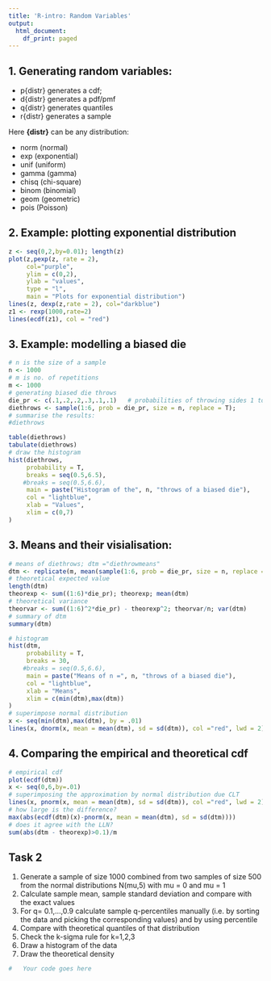 ```yaml
---
title: 'R-intro: Random Variables'
output:
  html_document:
    df_print: paged
---
```


## 1. Generating random variables:

-   p{distr} generates a cdf;
-   d{distr} generates a pdf/pmf
-   q{distr} generates quantiles
-   r{distr} generates a sample

Here **{distr}** can be any distribution:

-   norm (normal)\
-   exp (exponential)\
-   unif (uniform)\
-   gamma (gamma)\
-   chisq (chi-square)\
-   binom (binomial)\
-   geom (geometric)\
-   pois (Poisson)

## 2. Example: plotting exponential distribution

```r
z <- seq(0,2,by=0.01); length(z)
plot(z,pexp(z, rate = 2), 
     col="purple", 
     ylim = c(0,2), 
     ylab = "values", 
     type = "l", 
     main = "Plots for exponential distribution")
lines(z, dexp(z,rate = 2), col="darkblue")
z1 <- rexp(1000,rate=2)
lines(ecdf(z1), col = "red")
```

## 3. Example: modelling a biased die

```r
# n is the size of a sample
n <- 1000
# m is no. of repetitions
m <- 1000
# generating biased die throws
die_pr <- c(.1,.2,.2,.3,.1,.1)   # probabilities of throwing sides 1 to 6
diethrows <- sample(1:6, prob = die_pr, size = n, replace = T);
# summarise the results:
#diethrows

table(diethrows)
tabulate(diethrows)
# draw the histogram
hist(diethrows,
     probability = T,
     breaks = seq(0.5,6.5),
    #breaks = seq(0.5,6.6),
     main = paste("Histogram of the", n, "throws of a biased die"),
     col = "lightblue",
     xlab = "Values",
     xlim = c(0,7)
)

```

## 3. Means and their visialisation:

```r
# means of diethrows; dtm ="diethrowmeans"
dtm <- replicate(m, mean(sample(1:6, prob = die_pr, size = n, replace = T)))
# theoretical expected value
length(dtm)
theorexp <- sum((1:6)*die_pr); theorexp; mean(dtm)
# theoretical variance
theorvar <- sum((1:6)^2*die_pr) - theorexp^2; theorvar/n; var(dtm)
# summary of dtm
summary(dtm)

# histogram
hist(dtm,
     probability = T,
     breaks = 30,
    #breaks = seq(0.5,6.6),
     main = paste("Means of n =", n, "throws of a biased die"),
     col = "lightblue",
     xlab = "Means",
     xlim = c(min(dtm),max(dtm))
)
# superimpose normal distribution
x <- seq(min(dtm),max(dtm), by = .01)
lines(x, dnorm(x, mean = mean(dtm), sd = sd(dtm)), col ="red", lwd = 2)
```

## 4. Comparing the empirical and theoretical cdf

```r
# empirical cdf
plot(ecdf(dtm))
x <- seq(0,6,by=.01)
# superimposing the approximation by normal distribution due CLT
lines(x, pnorm(x, mean = mean(dtm), sd = sd(dtm)), col ="red", lwd = 2)
# how large is the difference?
max(abs(ecdf(dtm)(x)-pnorm(x, mean = mean(dtm), sd = sd(dtm))))
# does it agree with the LLN?
sum(abs(dtm - theorexp)>0.1)/m
```

## Task 2

1.  Generate a sample of size 1000 combined from two samples of size 500 from the normal distributions N(mu,5) with mu = 0 and mu = 1
2.  Calculate sample mean, sample standard deviation and compare with the exact values
3.  For q= 0.1,...,0.9 calculate sample q-percentiles manually (i.e. by sorting the data and picking the corresponding values) and by using percentile
4.  Compare with theoretical quantiles of that distribution
5.  Check the k-sigma rule for k=1,2,3
6.  Draw a histogram of the data
7.  Draw the theoretical density

```r
#   Your code goes here

```
